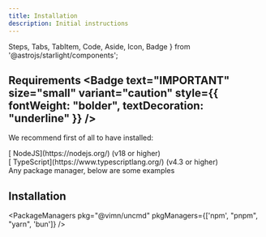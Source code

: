 ```yaml
---
title: Installation
description: Initial instructions
---
```


  Steps, Tabs, TabItem, Code, Aside, Icon, Badge
} from '@astrojs/starlight/components';

## Requirements <Badge text="IMPORTANT" size="small" variant="caution" style={{ fontWeight: "bolder", textDecoration: "underline" }} />
We recommend first of all to have installed:
<div class="div-before-installation">
  <Icon name="right-arrow" label=">" class="display-inline" />[<Icon name="node" class="display-inline" /> NodeJS](https://nodejs.org/) (v18 or higher)
</div>
<div class="div-before-installation">
  <Icon name="right-arrow" label=">" class="display-inline" />[<Icon name="seti:typescript" class="display-inline" /> TypeScript](https://www.typescriptlang.org/) (v4.3 or higher) <Badge variant="tip" text="OPTIONAL USE"/>
</div>
<div class="div-before-installation">
  <Icon name="right-arrow" label=">" class="display-inline" /> Any package manager, below are some examples
</div>

## Installation
<PackageManagers pkg="@vimn/uncmd" pkgManagers={['npm', "pnpm", "yarn", 'bun']} />
